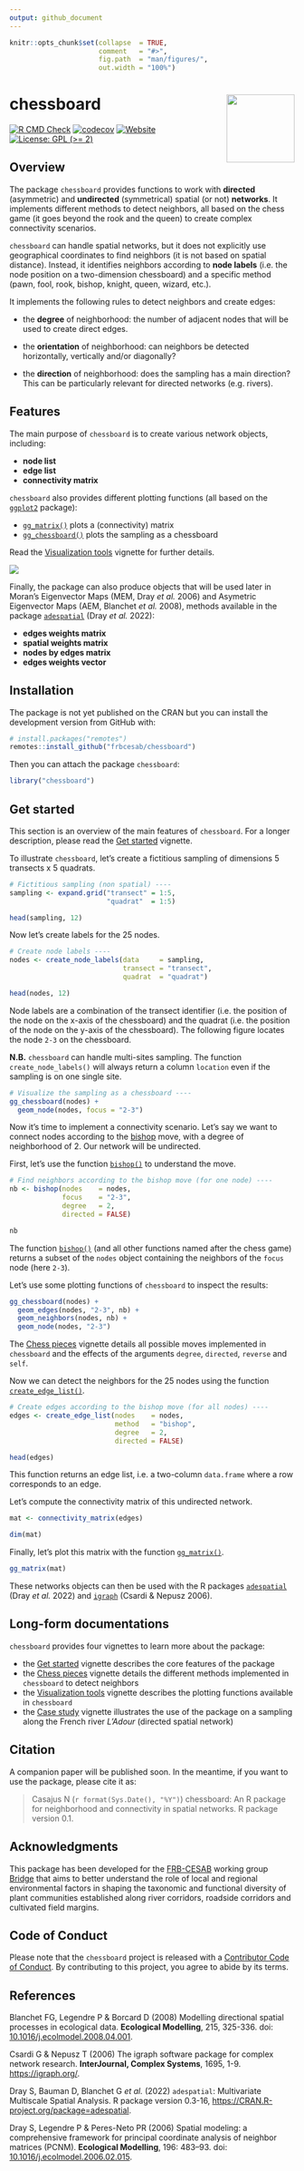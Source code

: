 ```yaml
---
output: github_document
---
```


<!-- README.md is generated from README.Rmd. Please edit that file -->


```r
knitr::opts_chunk$set(collapse  = TRUE,
                      comment   = "#>",
                      fig.path  = "man/figures/",
                      out.width = "100%")
```



chessboard <img src="man/figures/package-sticker.png" align="right" style="float:right; height:120px;"/>
=========================================================

<!-- badges: start -->
[![R CMD Check](https://github.com/frbcesab/chessboard/actions/workflows/R-CMD-check.yaml/badge.svg)](https://github.com/frbcesab/chessboard/actions/workflows/R-CMD-check.yaml)
[![codecov](https://codecov.io/gh/FRBCesab/chessboard/branch/main/graph/badge.svg?token=qH71uWUiot)](https://app.codecov.io/gh/FRBCesab/chessboard)
[![Website](https://github.com/frbcesab/chessboard/actions/workflows/pkgdown.yaml/badge.svg)](https://github.com/frbcesab/chessboard/actions/workflows/pkgdown.yaml)
[![License: GPL (>= 2)](https://img.shields.io/badge/License-GPL%20%28%3E%3D%202%29-blue.svg)](https://choosealicense.com/licenses/gpl-2.0/)
<!-- badges: end -->



## Overview

The package `chessboard` provides functions to work with **directed**
(asymmetric) and **undirected** (symmetrical) spatial (or not) **networks**. It
implements different methods to detect neighbors, all based on the chess game
(it goes beyond the rook and the queen) to create complex connectivity scenarios.

`chessboard` can handle spatial networks, but it does not explicitly use geographical
coordinates to find neighbors (it is not based on spatial distance). 
Instead, it identifies neighbors according to **node labels**
(i.e. the node position on a two-dimension chessboard) and a specific method 
(pawn, fool, rook, bishop, knight, queen, wizard, etc.).

It implements the following rules to detect neighbors and create edges:

- the **degree** of neighborhood: the number of adjacent nodes that will be used
to create direct edges.

- the **orientation** of neighborhood: can neighbors be detected horizontally, 
vertically and/or diagonally?

- the **direction** of neighborhood: does the sampling has a main direction? 
This can be particularly relevant for directed networks (e.g. rivers).



## Features

The main purpose of `chessboard` is to create various network objects, including:

- **node list**
- **edge list**
- **connectivity matrix**

`chessboard` also provides different plotting functions (all based on the [`ggplot2`](https://ggplot2.tidyverse.org/) package):

- [`gg_matrix()`](https://frbcesab.github.io/chessboard/reference/gg_matrix.html)
plots a (connectivity) matrix
- [`gg_chessboard()`](https://frbcesab.github.io/chessboard/reference/gg_chessboard.html) 
plots the sampling as a chessboard

Read the [Visualization tools](https://frbcesab.github.io/chessboard/articles/visualization-tools.html) 
vignette for further details.

![](man/figures/diagramme.png)

Finally, the package can also produce objects that will be used later in
Moran's Eigenvector Maps (MEM, Dray _et al._ 2006) and
Asymetric Eigenvector Maps (AEM, Blanchet _et al._ 2008), 
methods available in 
the package [`adespatial`](https://cran.r-project.org/package=adespatial) (Dray _et al._ 2022):

- **edges weights matrix**
- **spatial weights matrix**
- **nodes by edges matrix**
- **edges weights vector**


## Installation

The package is not yet published on the CRAN but you can install the development
version from GitHub with:

```r
# install.packages("remotes")
remotes::install_github("frbcesab/chessboard")
```

Then you can attach the package `chessboard`:

```r
library("chessboard")
```



## Get started

This section is an overview of the main features of `chessboard`. For a
longer description, please read the 
[Get started](https://frbcesab.github.io/chessboard/articles/chessboard.html)
vignette.

To illustrate `chessboard`, let's create a fictitious sampling of dimensions
5 transects x 5 quadrats.

```r
# Fictitious sampling (non spatial) ----
sampling <- expand.grid("transect" = 1:5, 
                        "quadrat"  = 1:5)

head(sampling, 12)
```

Now let's create labels for the 25 nodes.

```r
# Create node labels ----
nodes <- create_node_labels(data     = sampling,
                            transect = "transect",
                            quadrat  = "quadrat")

head(nodes, 12)
```

Node labels are a combination of the transect identifier (i.e. the position 
of the node on the x-axis of the chessboard) and the quadrat (i.e. the position 
of the node on the y-axis of the chessboard). The following figure locates the
node `2-3` on the chessboard.

**N.B.** `chessboard` can handle multi-sites sampling. The function 
`create_node_labels()` will always return a column `location` even if the 
sampling is on one single site.


```r
# Visualize the sampling as a chessboard ----
gg_chessboard(nodes) +
  geom_node(nodes, focus = "2-3")
```

Now it's time to implement a connectivity scenario. Let's say we want to connect
nodes according to the [bishop](https://en.wikipedia.org/wiki/Bishop_(chess)) 
move, with a degree of neighborhood of 2. Our network will be undirected.

First, let's use the function [`bishop()`](https://frbcesab.github.io/chessboard/reference/bishop.html)
to understand the move.

```r
# Find neighbors according to the bishop move (for one node) ----
nb <- bishop(nodes    = nodes, 
             focus    = "2-3", 
             degree   = 2, 
             directed = FALSE)

nb
```

The function [`bishop()`](https://frbcesab.github.io/chessboard/reference/bishop.html) 
(and all other functions named after the chess game) returns a subset of the
`nodes` object containing the neighbors of the `focus` node (here `2-3`).

Let's use some plotting functions of `chessboard` to inspect the results:

```r
gg_chessboard(nodes) +
  geom_edges(nodes, "2-3", nb) +
  geom_neighbors(nodes, nb) +
  geom_node(nodes, "2-3")
```

The [Chess pieces](https://frbcesab.github.io/chessboard/articles/chess-pieces.html)
vignette details all possible moves implemented in `chessboard` and the effects of
the arguments `degree`, `directed`, `reverse` and `self`.


Now we can detect the neighbors for the 25 nodes using the function 
[`create_edge_list()`](https://frbcesab.github.io/chessboard/reference/create_edge_list.html).

```r
# Create edges according to the bishop move (for all nodes) ----
edges <- create_edge_list(nodes    = nodes,
                          method   = "bishop",
                          degree   = 2, 
                          directed = FALSE)

head(edges)
```

This function returns an edge list, i.e. a two-column `data.frame` where a row
corresponds to an edge.

Let's compute the connectivity matrix of this undirected network.

```r
mat <- connectivity_matrix(edges)

dim(mat)
```

Finally, let's plot this matrix with the function [`gg_matrix()`](https://frbcesab.github.io/chessboard/reference/gg_matrix.html).



```r
gg_matrix(mat)
```

These networks objects can then be used with the R packages 
[`adespatial`](https://CRAN.R-project.org/package=adespatial) (Dray _et al._ 2022) and
[`igraph`](https://cran.r-project.org/package=igraph) (Csardi & Nepusz 2006).



## Long-form documentations

`chessboard` provides four vignettes to learn more about the package:

- the [Get started](https://frbcesab.github.io/chessboard/articles/chessboard.html)
vignette describes the core features of the package
- the [Chess pieces](https://frbcesab.github.io/chessboard/articles/chess-pieces.html)
vignette details the different methods implemented in `chessboard` to detect
neighbors
- the [Visualization tools](https://frbcesab.github.io/chessboard/articles/visualization-tools.html)
vignette describes the plotting functions available in `chessboard`
- the [Case study](https://frbcesab.github.io/chessboard/articles/case-study.html)
vignette illustrates the use of the package on a sampling along the French river 
_L'Adour_ (directed spatial network)



## Citation

A companion paper will be published soon. In the meantime, if you want to use 
the package, please cite it as: 

> Casajus N (`r format(Sys.Date(), "%Y")`) chessboard: An R 
package for neighborhood and connectivity in spatial networks. 
R package version 0.1.



## Acknowledgments

This package has been developed for the 
[FRB-CESAB](https://www.fondationbiodiversite.fr/en/about-the-foundation/le-cesab/) 
working group 
[Bridge](https://www.fondationbiodiversite.fr/en/the-frb-in-action/programs-and-projects/le-cesab/bridge/) 
that aims to better understand the role of local and regional environmental 
factors in shaping the taxonomic and functional diversity of plant communities 
established along river corridors, roadside corridors and cultivated field 
margins.



## Code of Conduct

Please note that the `chessboard` project is released with a 
[Contributor Code of Conduct](https://contributor-covenant.org/version/2/1/CODE_OF_CONDUCT.html). 
By contributing to this project, you agree to abide by its terms.



## References

Blanchet FG, Legendre P & Borcard D (2008) Modelling directional spatial processes 
in ecological data. **Ecological Modelling**, 215, 325-336. 
doi: [10.1016/j.ecolmodel.2008.04.001](https://doi.org/10.1016/j.ecolmodel.2008.04.001).

Csardi G & Nepusz T (2006) The igraph software package for complex network research. 
**InterJournal, Complex Systems**, 1695, 1-9. <https://igraph.org/>.

Dray S, Bauman D, Blanchet G _et al._ (2022) `adespatial`: Multivariate Multiscale Spatial Analysis. 
R package version 0.3-16, <https://CRAN.R-project.org/package=adespatial>.

Dray S, Legendre P & Peres-Neto PR (2006) Spatial modeling: a comprehensive 
framework for principal coordinate analysis of neighbor matrices (PCNM). 
**Ecological Modelling**, 196: 483–93. 
doi: [10.1016/j.ecolmodel.2006.02.015](https://doi.org/10.1016/j.ecolmodel.2006.02.015).

